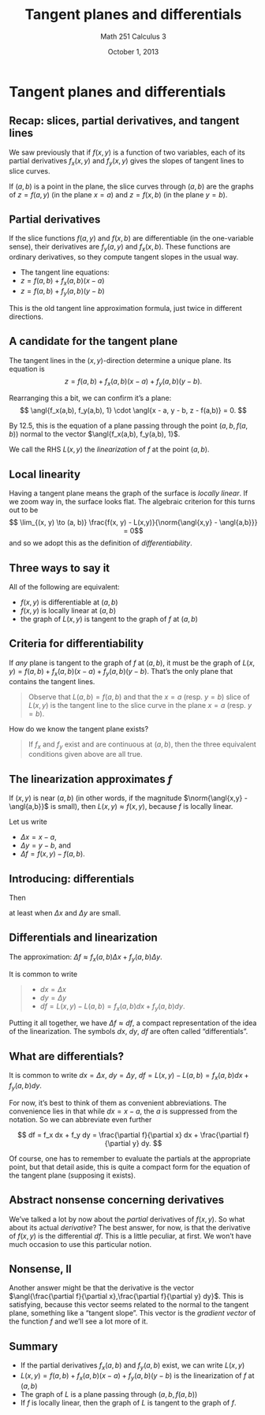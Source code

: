 % Tangent planes and differentials
% Math 251 Calculus 3
% October 1, 2013

# Tangent planes and differentials

## Recap: slices, partial derivatives, and tangent lines

We saw previously that if $f(x,y)$ is a function of two variables, each of its partial derivatives $f_x(x,y)$ and $f_y(x,y)$ gives the slopes of tangent lines to slice curves.

If $(a, b)$ is a point in the plane, the slice curves through $(a,b)$ are the graphs of $z = f(a, y)$ (in the plane $x = a$) and $z = f(x, b)$ (in the plane $y = b$).

## Partial derivatives

If the slice functions $f(a, y)$ and $f(x,b)$ are differentiable (in the one-variable sense), their derivatives are $f_y(a,y)$ and $f_x(x,b)$. These functions are ordinary derivatives, so they compute tangent slopes in the usual way.

- The tangent line equations: 
- $z = f(a, b) + f_x(a,b)(x - a)$
- $z = f(a, b) + f_y(a,b)(y - b)$

This is the old tangent line approximation formula, just twice in different directions.

## A candidate for the tangent plane

The tangent lines in the $(x,y)$-direction determine a unique plane. Its equation is
$$ z = f(a,b) + f_x(a,b)(x-a) + f_y(a,b)(y - b). $$

Rearranging this a bit, we can confirm it's a plane:
$$ \angl{f_x(a,b), f_y(a,b), 1} \cdot \angl{x - a, y - b, z - f(a,b)} = 0. $$

By 12.5, this is the equation of a plane passing through the point $(a, b, f(a, b))$ normal to the vector $\angl{f_x(a,b), f_y(a,b), 1}$.

We call the RHS $L(x,y)$ the *linearization* of $f$ at the point $(a,b)$.

## Local linearity

Having a tangent plane means the graph of the surface is *locally linear*. If we zoom way in, the surface looks flat. The algebraic criterion for this turns out to be
$$ \lim_{(x, y) \to (a, b)} \frac{f(x, y) - L(x,y)}{\norm{\angl{x,y} - \angl{a,b}}} = 0$$
and so we adopt this as the definition of *differentiability*.

## Three ways to say it

All of the following are equivalent:

- $f(x,y)$ is differentiable at $(a,b)$
- $f(x,y)$ is locally linear at $(a,b)$
- the graph of $L(x,y)$ is tangent to the graph of $f$ at $(a,b)$

## Criteria for differentiability

If *any* plane is tangent to the graph of $f$ at $(a,b)$, it must be the graph of $L(x,y) = f(a,b) + f_x(a,b)(x-a) + f_y(a,b)(y - b)$. That's the only plane that contains the tangent lines.

> Observe that $L(a, b) = f(a, b)$ and that the $x = a$ (resp. $y = b$) slice of $L(x,y)$ is the tangent line to the slice curve in the plane $x = a$ (resp. $y = b$).

How do we know the tangent plane exists?

> If $f_x$ and $f_y$ exist and are continuous at $(a,b)$, then the three equivalent conditions given above are all true.

## The linearization approximates $f$

If $(x,y)$ is near $(a,b)$ (in other words, if the magnitude $\norm{\angl{x,y} - \angl{a,b}}$ is small), then $L(x,y) \approx f(x,y)$, because $f$ is locally linear.

Let us write 

- $\Delta x = x - a$, 
- $\Delta y = y - b$, and 
- $\Delta f = f(x,y) - f(a,b)$. 

## Introducing: differentials

Then 

\begin{align*}
\Delta f &= f(x,y) - f(a,b) \\
         & \approx L(x,y) - L(a, b) \\
         & \approx f_x(a,b)\Delta x + f_y(a,b) \Delta y, 
\end{align*}

at least when $\Delta x$ and $\Delta y$ are small.

## Differentials and linearization

The approximation: $\Delta f \approx f_x(a,b) \Delta x + f_y(a,b) \Delta y$.

It is common to write 

> - $dx = \Delta x$ 
> - $dy = \Delta y$ 
> - $df = L(x,y) - L(a,b) = f_x(a,b) dx + f_y(a,b) dy$. 

Putting it all together, we have $\Delta f \approx df$, a compact representation of the idea of the linearization. The symbols $dx$, $dy$, $df$ are often called "differentials".

## What are differentials?

It is common to write $dx = \Delta x$, $dy = \Delta y$, $df = L(x,y) - L(a,b) = f_x(a,b) dx + f_y(a,b) dy$.

For now, it's best to think of them as convenient abbreviations. The convenience lies in that while $dx = x-a$, the $a$ is suppressed from the notation. So we can abbreviate even further

$$ df = f_x dx + f_y dy = \frac{\partial f}{\partial x} dx + \frac{\partial f}{\partial y} dy. $$

Of course, one has to remember to evaluate the partials at the appropriate point, but that detail aside, this is quite a compact form for the equation of the tangent plane (supposing it exists).

## Abstract nonsense concerning derivatives

We've talked a lot by now about the *partial* derivatives of $f(x,y)$. So what about its actual *derivative*? The best answer, for now, is that the derivative of $f(x,y)$ is the differential $df$. This is a little peculiar, at first. We won't have much occasion to use this particular notion.

## Nonsense, II

Another answer might be that the derivative is the vector $\angl{\frac{\partial f}{\partial x},\frac{\partial f}{\partial y} dy}$. This is satisfying, because this vector seems related to the normal to the tangent plane, something like a "tangent slope". This vector is the *gradient vector* of the function $f$ and we'll see a lot more of it.

## Summary

- If the partial derivatives $f_x(a,b)$ and $f_y(a,b)$ exist, we can write $L(x,y)$
- $L(x,y) = f(a,b) + f_x(a,b)(x-a) + f_y(a,b)(y-b)$ is the linearization of $f$ at $(a,b)$
- The graph of $L$ is a plane passing through $(a,b,f(a,b))$
- If $f$ is locally linear, then the graph of $L$ is tangent to the graph of $f$.

